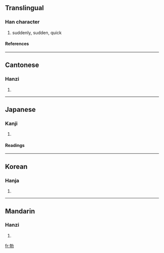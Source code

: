 {{see|艴}}

==Translingual==
===Han character===
{{Han char|rad=力|as=07|sn=9|four=4442<sub>7</sub>|canj=十木大尸 (JDKS)}}
# suddenly, sudden, quick
====References====
{{Han ref|kx=0147.270|dkj=02351|dj=0332.080|hdz=10370.150|uh=52C3|ud=21187|bh=AB6B|bd=43883}}
----

==Cantonese==
===Hanzi===
{{yue-hanzi|jyut=|y=but6}}
# {{defn|Cantonese}}
----
==Japanese==
===Kanji===
{{ja-kanji|grade=|rs=力07}}
# {{defn|Japanese}} 
====Readings====
{{ja-readings|on=[[ぼつ]] (botsu), [[ほつ]] (hotsu)|kun=[[にわかに]] (niwakani), [[おこる]] (okoru)}}
----
==Korean==
===Hanja===
{{ko-hanja|hangeul=발|rv=bal|mr=pal}}
# {{defn|Korean}}
----
==Mandarin==
===Hanzi===
{{cmn-hanzi|pin=bó (bo2)|wg=po<sup>2</sup>}}
# {{defn|Mandarin}}

[[fr:勃]]